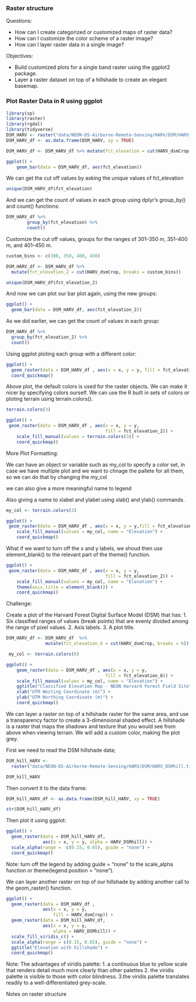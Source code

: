 ### Raster structure

Questions:

- How can I create categorized or customized maps of raster data?
- How can I customize the color scheme of a raster image?
- How can I layer raster data in a single image?

Objectives:

- Build customized plots for a single band raster using the ggplot2 package.
- Layer a raster dataset on top of a hillshade to create an elegant basemap.

### Plot Raster Data in R using ggplot

```r
library(sp)
library(raster)
library(rgdal)
library(tidyverse)
DSM_HARV <- raster("data/NEON-DS-Airborne-Remote-Sensing/HARV/DSM/HARV_dsmCrop.tif")
DSM_HARV_df <- as.data.frame(DSM_HARV, xy = TRUE)


```


```r

DSM_HARV_df <- DSM_HARV_df %>% mutate(fct_elevation = cut(HARV_dsmCrop, breaks = 3))

ggplot() +
    geom_bar(data = DSM_HARV_df, aes(fct_elevation))
```

We can get the cut off values by asking the unique values of fct_elevation
```r
unique(DSM_HARV_df$fct_elevation)
```

And we can get the count of values in each group using dplyr’s group_by() and count() functions:
```r
DSM_HARV_df %>%
        group_by(fct_elevation) %>%
        count()
```

Customize the cut off values, groups for the ranges of 301–350 m, 351–400 m, and 401–450 m.
```r
custom_bins <- c(300, 350, 400, 450)

DSM_HARV_df <- DSM_HARV_df %>%
  mutate(fct_elevation_2 = cut(HARV_dsmCrop, breaks = custom_bins))

unique(DSM_HARV_df$fct_elevation_2)
```

And now we can plot our bar plot again, using the new groups:
```r
ggplot() +
  geom_bar(data = DSM_HARV_df, aes(fct_elevation_2))
```

As we did earlier, we can get the count of values in each group:
```r
DSM_HARV_df %>%
  group_by(fct_elevation_2) %>%
  count()
```

Using ggplot ploting each group with a different color:
```r
ggplot() +
  geom_raster(data = DSM_HARV_df , aes(x = x, y = y, fill = fct_elevation_2)) + 
  coord_quickmap()
```

Above plot, the default colors is used for the raster objects. We can make it nicer by specifying colors ourself.
We can use the R built in sets of colors or ploting terrain using terrain.colors().
```r
terrain.colors(3)
```

```r
ggplot() +
 geom_raster(data = DSM_HARV_df , aes(x = x, y = y,
                                      fill = fct_elevation_2)) + 
    scale_fill_manual(values = terrain.colors(3)) + 
    coord_quickmap()
```

More Plot Formatting:

We can have an object or variable such as my_col to specify a color set, in case we have multiple plot and we want to chnage the pallete for all them, so we can do that by changing the my_col 

we can also give a more meaningful name to legend 

Also giving a name to xlabel and ylabel using xlab() and ylab() commands.

```r
my_col <- terrain.colors(3)

ggplot() +
 geom_raster(data = DSM_HARV_df , aes(x = x, y = y,fill = fct_elevation_2)) + 
    scale_fill_manual(values = my_col, name = "Elevation") + 
    coord_quickmap() 
```

What if we want to turn off the x and y labels, we shoud then use element_blank() to the relevant part of the theme() function.
```r
ggplot() +
 geom_raster(data = DSM_HARV_df , aes(x = x, y = y,
                                      fill = fct_elevation_2)) + 
    scale_fill_manual(values = my_col, name = "Elevation") +
    theme(axis.title = element_blank()) + 
    coord_quickmap()
```

Challenge:

Create a plot of the Harvard Forest Digital Surface Model (DSM) that has:
1. Six classified ranges of values (break points) that are evenly divided among the range of pixel values.
2. Axis labels.
3. A plot title.
```r
DSM_HARV_df <- DSM_HARV_df  %>%
               mutate(fct_elevation_6 = cut(HARV_dsmCrop, breaks = 6)) 

 my_col <- terrain.colors(6)

ggplot() +
    geom_raster(data = DSM_HARV_df , aes(x = x, y = y,
                                      fill = fct_elevation_6)) + 
    scale_fill_manual(values = my_col, name = "Elevation") + 
    ggtitle("Classified Elevation Map - NEON Harvard Forest Field Site") +
    xlab("UTM Westing Coordinate (m)") +
    ylab("UTM Northing Coordinate (m)") + 
    coord_quickmap()
```

We can layer a raster on top of a hillshade raster for the same area, and use a transparency factor to create a 3-dimensional shaded effect. A hillshade is a raster that maps the shadows and texture that you would see from above when viewing terrain. We will add a custom color, making the plot grey.

First we need to read the DSM hillshade data;
```r
DSM_hill_HARV <-
  raster("data/NEON-DS-Airborne-Remote-Sensing/HARV/DSM/HARV_DSMhill.tif")

DSM_hill_HARV
```
 Then convert it to the data frame:
```r
DSM_hill_HARV_df <- as.data.frame(DSM_hill_HARV, xy = TRUE) 

str(DSM_hill_HARV_df)
```
 
Then plot it using ggplot:
```r
ggplot() +
  geom_raster(data = DSM_hill_HARV_df,
              aes(x = x, y = y, alpha = HARV_DSMhill)) + 
  scale_alpha(range =  c(0.15, 0.65), guide = "none") + 
  coord_quickmap()
```
Note: turn off the legend by adding guide = "none" to the scale_alpha function or theme(legend.position = "none").

We can layer another raster on top of our hillshade by adding another call to the geom_raster() function.
```r
ggplot() +
  geom_raster(data = DSM_HARV_df , 
              aes(x = x, y = y, 
                  fill = HARV_dsmCrop)) + 
  geom_raster(data = DSM_hill_HARV_df, 
              aes(x = x, y = y, 
                  alpha = HARV_DSMhill)) +  
  scale_fill_viridis_c() +  
  scale_alpha(range = c(0.15, 0.65), guide = "none") +  
  ggtitle("Elevation with hillshade") +
  coord_quickmap()
```
Note: The advantages of viridis palette: 
1. a continuous blue to yellow scale that renders detail much more clearly than other palettes
2. the viridis palette is visible to those with color blindness.
3.the viridis palette translates readily to a well-differentiated grey-scale.

Notes on raster structure
